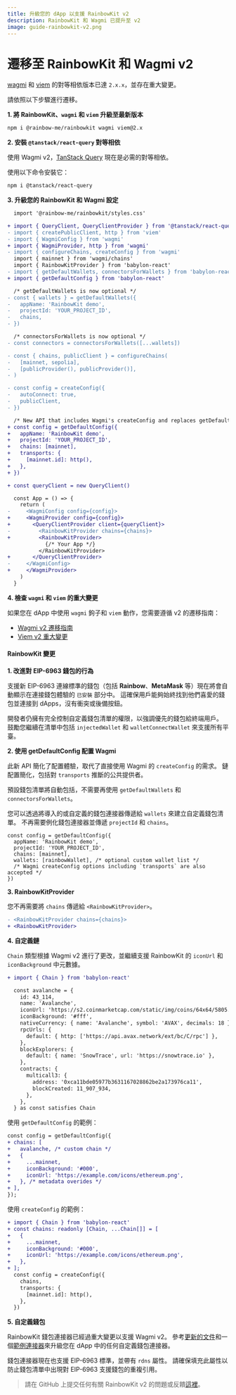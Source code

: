 ```yaml
---
title: 升級您的 dApp 以支援 RainbowKit v2
description: RainbowKit 和 Wagmi 已提升至 v2
image: guide-rainbowkit-v2.png
---
```


# 遷移至 RainbowKit 和 Wagmi v2

[wagmi](https://wagmi.sh) 和 [viem](https://viem.sh) 的對等相依版本已達 `2.x.x`，並存在重大變更。

請依照以下步驟進行遷移。

**1. 將 RainbowKit、`wagmi` 和 `viem` 升級至最新版本**

```bash
npm i @rainbow-me/rainbowkit wagmi viem@2.x
```

**2. 安裝 `@tanstack/react-query` 對等相依**

使用 Wagmi v2，[TanStack Query](https://tanstack.com/query/v5/docs/react/overview) 現在是必需的對等相依。

使用以下命令安裝它：

```bash
npm i @tanstack/react-query
```

**3. 升級您的 RainbowKit 和 Wagmi 設定**

```diff
  import '@rainbow-me/rainbowkit/styles.css'

+ import { QueryClient, QueryClientProvider } from '@tanstack/react-query'
- import { createPublicClient, http } from 'viem'
- import { WagmiConfig } from 'wagmi'
+ import { WagmiProvider, http } from 'wagmi'
- import { configureChains, createConfig } from 'wagmi'
  import { mainnet } from 'wagmi/chains'
  import { RainbowKitProvider } from 'babylon-react'
- import { getDefaultWallets, connectorsForWallets } from 'babylon-react'
+ import { getDefaultConfig } from 'babylon-react'

  /* getDefaultWallets is now optional */
- const { wallets } = getDefaultWallets({
-   appName: 'RainbowKit demo',
-   projectId: 'YOUR_PROJECT_ID',
-   chains,
- })

  /* connectorsForWallets is now optional */
- const connectors = connectorsForWallets([...wallets])

- const { chains, publicClient } = configureChains( 
-   [mainnet, sepolia], 
-   [publicProvider(), publicProvider()],
- )

- const config = createConfig({
-   autoConnect: true,
-   publicClient,
- })

  /* New API that includes Wagmi's createConfig and replaces getDefaultWallets and connectorsForWallets */
+ const config = getDefaultConfig({
+   appName: 'RainbowKit demo',
+   projectId: 'YOUR_PROJECT_ID',
+   chains: [mainnet],
+   transports: {
+     [mainnet.id]: http(),
+   },
+ })

+ const queryClient = new QueryClient()

  const App = () => {
    return (
-     <WagmiConfig config={config}>
+     <WagmiProvider config={config}>
+       <QueryClientProvider client={queryClient}>
-         <RainbowKitProvider chains={chains}>
+         <RainbowKitProvider>
            {/* Your App */}
          </RainbowKitProvider>
+       </QueryClientProvider>
-     </WagmiConfig>
+     </WagmiProvider>
    )
  }
```

**4. 檢查 `wagmi` 和 `viem` 的重大變更**

如果您在 dApp 中使用 `wagmi` 鉤子和 `viem` 動作，您需要遵循 v2 的遷移指南：

- [Wagmi v2 遷移指南](https://wagmi.sh/react/guides/migrate-from-v1-to-v2)
- [Viem v2 重大變更](https://viem.sh/docs/migration-guide.html#_2-x-x-breaking-changes)

#### RainbowKit 變更

**1. 改進對 EIP-6963 錢包的行為**

支援新 EIP-6963 連線標準的錢包（包括 <b>Rainbow</b>、<b>MetaMask</b> 等）現在將會自動顯示在連接錢包體驗的 `已安裝` 部分中。 這確保用戶能夠始終找到他們喜愛的錢包並連接到 dApps，沒有衝突或後備按鈕。

開發者仍擁有完全控制自定義錢包清單的權限，以強調優先的錢包給終端用戶。 鼓勵您繼續在清單中包括 `injectedWallet` 和 `walletConnectWallet` 來支援所有平臺。

**2. 使用 getDefaultConfig 配置 Wagmi**

此新 API 簡化了配置體驗，取代了直接使用 Wagmi 的 `createConfig` 的需求。 鏈配置簡化，包括對 `transports` 推斷的公共提供者。

預設錢包清單將自動包括，不需要再使用 `getDefaultWallets` 和 `connectorsForWallets`。

您可以透過將導入的或自定義的錢包連接器傳遞給 `wallets` 來建立自定義錢包清單。 不再需要例化錢包連接器並傳遞 `projectId` 和 `chains`。

```
const config = getDefaultConfig({
  appName: 'RainbowKit demo',
  projectId: 'YOUR_PROJECT_ID',
  chains: [mainnet],
  wallets: [rainbowWallet], /* optional custom wallet list */
  /* Wagmi createConfig options including `transports` are also accepted */
})
```

**3. RainbowKitProvider**

您不再需要將 `chains` 傳遞給 `<RainbowKitProvider>`。

```diff
- <RainbowKitProvider chains={chains}>
+ <RainbowKitProvider>
```

**4. 自定義鏈**

`Chain` 類型根據 Wagmi v2 進行了更改，並繼續支援 RainbowKit 的 `iconUrl` 和 `iconBackground` 中元數據。

```diff
+ import { Chain } from 'babylon-react'

  const avalanche = {
    id: 43_114,
    name: 'Avalanche',
    iconUrl: 'https://s2.coinmarketcap.com/static/img/coins/64x64/5805.png',
    iconBackground: '#fff',
    nativeCurrency: { name: 'Avalanche', symbol: 'AVAX', decimals: 18 },
    rpcUrls: {
      default: { http: ['https://api.avax.network/ext/bc/C/rpc'] },
    },
    blockExplorers: {
      default: { name: 'SnowTrace', url: 'https://snowtrace.io' },
    },
    contracts: {
      multicall3: {
        address: '0xca11bde05977b3631167028862be2a173976ca11',
        blockCreated: 11_907_934,
      },
    },
  } as const satisfies Chain
```

使用 `getDefaultConfig` 的範例：

```diff
const config = getDefaultConfig({
+ chains: [
+   avalanche, /* custom chain */
+   {
+     ...mainnet,
+     iconBackground: '#000',
+     iconUrl: 'https://example.com/icons/ethereum.png',
+   }, /* metadata overides */
+ ],
});
```

使用 `createConfig` 的範例：

```diff
+ import { Chain } from 'babylon-react'
+ const chains: readonly [Chain, ...Chain[]] = [
+   {
+     ...mainnet,
+     iconBackground: '#000',
+     iconUrl: 'https://example.com/icons/ethereum.png',
+   },
+ ];
  const config = createConfig({
    chains,
    transports: {
      [mainnet.id]: http(),
    },
  })
```

**5. 自定義錢包**

RainbowKit 錢包連接器已經過重大變更以支援 Wagmi v2。 參考[更新的文件](https://www.rainbowkit.com/docs/custom-wallets)和一個[範例連接器](packages/rainbowkit/src/wallets/walletConnectors/rainbowWallet/rainbowWallet.ts)來升級您在 dApp 中的任何自定義錢包連接器。

錢包連接器現在也支援 EIP-6963 標準，並帶有 `rdns` 屬性。 請確保填充此屬性以防止錢包清單中出現對 EIP-6963 支援錢包的重複引用。

> 請在 GitHub 上提交任何有關 RainbowKit v2 的問題或反饋[這裡](https://github.com/rainbow-me/rainbowkit/issues/new/choose)。
